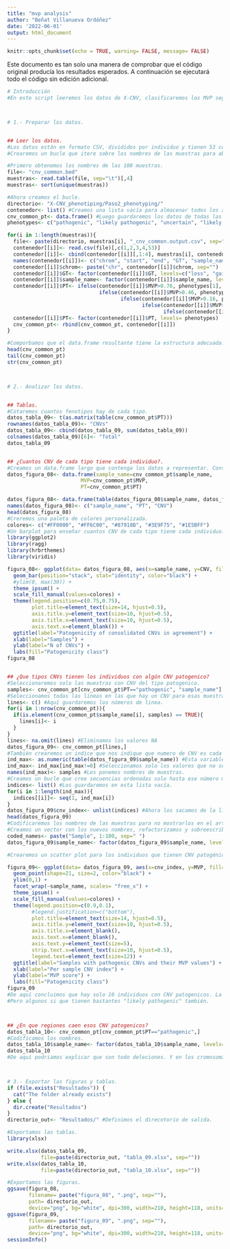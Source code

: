 ```yaml
---
title: "mvp analysis"
author: "Beñat Villanueva Ordóñez"
date: '2022-06-01'
output: html_document
---
```


```r
knitr::opts_chunk$set(echo = TRUE, warning= FALSE, message= FALSE)
```

Este documento es tan solo una manera de comprobar que el código original producía los resultados esperados. A continuación se ejecutará todo el código sin edición adicional.
```r
# Introducción
#En este script leeremos los datos de X-CNV, clasificaremos los MVP según las categorías del artículo y mostraremos cuantos de cada categoría tiene cada muestra.



# 1.- Preparar los datos.


## Leer los datos.
#Los datos están en formato CSV, divididos por individuo y tienen 53 columnas.
#Crearemos un bucle que itere sobre los nombres de las muestras para abrir los archivos, extraer solo las columnas necesarias y añadirle el nombre de muestra al mismo tiempo.

#Primero obtenemos los nombres de las 100 muestras.
file<- "cnv_common.bed"
muestras<- read.table(file, sep="\t")[,4]
muestras<- sort(unique(muestras))

#Ahora creamos el bucle.
directorio<- "X-CNV_phenotiping/Paso2_phenotyping/"
contenedor<- list() #Creamos una lista vacía para almacenar todos los archivos.
cnv_common_pt<- data.frame() #Luego guardaremos los datos de todas las muestras en este data.frame.
phenotypes<- c("pathogenic", "likely pathogenic", "uncertain", "likely bening", "bening") #Guardaremos los nombres de los fenotipos en esta variable.

for(i in 1:length(muestras)){
  file<- paste(directorio, muestras[i], "_cnv_common.output.csv", sep="")
  contenedor[[i]]<- read.csv(file)[,c(1,2,3,4,53)]
  contenedor[[i]]<- cbind(contenedor[[i]][,1:4], muestras[i], contenedor[[i]][,5])
  names(contenedor[[i]])<- c("chrom", "start", "end", "GT", "sample_name", "MVP")
  contenedor[[i]]$chrom<- paste("chr", contenedor[[i]]$chrom, sep="")
  contenedor[[i]]$GT<- factor(contenedor[[i]]$GT, levels=c("loss", "gain"), labels=c("DEL", "DUP"))
  contenedor[[i]]$sample_name<- factor(contenedor[[i]]$sample_name, levels= muestras)
  contenedor[[i]]$PT<- ifelse(contenedor[[i]]$MVP>0.76, phenotypes[1],
                              ifelse(contenedor[[i]]$MVP>0.46, phenotypes[2],
                                     ifelse(contenedor[[i]]$MVP>0.16, phenotypes[3],
                                            ifelse(contenedor[[i]]$MVP>0.14, phenotypes[4],
                                                   ifelse(contenedor[[i]]$MVP<=0.14, phenotypes[5], "ERROR")))))
  contenedor[[i]]$PT<- factor(contenedor[[i]]$PT, levels= phenotypes)
  cnv_common_pt<- rbind(cnv_common_pt, contenedor[[i]])
}

#Comporbamos que el data.frame resultante tiene la estructura adecuada.
head(cnv_common_pt)
tail(cnv_common_pt)
str(cnv_common_pt)



# 2.- Analizar los datos.


## Tablas.
#Cotaremos cuantos fenotipos hay de cada tipo.
datos_tabla_09<- t(as.matrix(table(cnv_common_pt$PT)))
rownames(datos_tabla_09)<- "CNVs"
datos_tabla_09<- cbind(datos_tabla_09, sum(datos_tabla_09))
colnames(datos_tabla_09)[6]<- "Total"
datos_tabla_09


## ¿Cuantos CNV de cada tipo tiene cada individuo?.
#Creamos un data.frame largo que contenga los datos a representar. Contaremos cuantos CNVs de cada tipo tiene cada individuo.
datos_figura_08<- data.frame(sample_name=cnv_common_pt$sample_name,
                        MVP=cnv_common_pt$MVP,
                        PT=cnv_common_pt$PT)

datos_figura_08<- data.frame(table(datos_figura_08$sample_name, datos_figura_08$PT))
names(datos_figura_08)<- c("sample_name", "PT", "CNV")
head(datos_figura_08)
#Creremos una paleta de colores personalizada.
colores<- c("#FF0000", "#FF6C00", "#87918B", "#3E9F75", "#1E5BFF")
#Un barplot para enseñar cuantos CNV de cada tipo tiene cada individuo.
library(ggplot2)
library(ragg)
library(hrbrthemes)
library(viridis)

figura_08<- ggplot(data= datos_figura_08, aes(x=sample_name, y=CNV, fill=PT)) +
  geom_bar(position="stack", stat="identity", color="black") + 
  #ylim(0, max(30)) + 
  theme_ipsum() + 
  scale_fill_manual(values=colores) + 
  theme(legend.position=c(0.75,0.75),
        plot.title=element_text(size=14, hjust=0.5),
        axis.title.y=element_text(size=10, hjust=0.5),
        axis.title.x=element_text(size=10, hjust=0.5),
        axis.text.x=element_blank()) + 
  ggtitle(label="Patogenicity of consolidated CNVs in agreement") + 
  xlab(label="Samples") + 
  ylab(label="N of CNVs") + 
  labs(fill="Patogenicity class")
figura_08


## ¿Que tipos CNVs tienen los individuos con algún CNV patogenico?
#Seleccionaremos solo las muestras con CNV del tipo patogenico.
samples<- cnv_common_pt[cnv_common_pt$PT=="pathogenic", "sample_name"]
#Seleccionamos todas las lineas en las que hay un CNV para esas muestras.
lines<- c() #Aquí guardaremos los números de linea.
for(i in 1:nrow(cnv_common_pt)){
  if(is.element(cnv_common_pt$sample_name[i], samples) == TRUE){
    lines[i]<- i
  }
}
lines<- na.omit(lines) #Eliminamos los valores NA
datos_figura_09<- cnv_common_pt[lines,]
#También crearemos un indice que nos indique que numero de CNV es cada CNV (para su individuo en concreto).
ind_max<- as.numeric(table(datos_figura_09$sample_name)) #Esta variable nos indicará el indice máximo de los CNVs de cada muestra.
ind_max<- ind_max[ind_max!=0] #Seleccionamos solo los valores que no son 0
names(ind_max)<- samples #Les ponemos nombres de muestras.
#Creamos un bucle que cree secuencias ordenadas solo hasta ese número máximo.
indices<- list() #Los guardaremos en esta lista vacía.
for(i in 1:length(ind_max)){
  indices[[i]]<- seq(1, ind_max[i])
}
datos_figura_09$cnv_index<- unlist(indices) #Ahora los sacamos de la lista y lo guardamos como una nueva columna.
head(datos_figura_09)
#Codificaremos los nombres de las muestras para no mostrarlos en el artículo.
#Creamos un vector con los nuevos nombres, refactorizamos y sobreescribimos los datos.
coded_names<- paste("Sample", 1:100, sep=" ")
datos_figura_09$sample_name<- factor(datos_figura_09$sample_name, levels= muestras, labels= coded_names)

#Crearemos un scatter plot para los individuos que tienen CNV patogénicos.

figura_09<- ggplot(data= datos_figura_09, aes(x=cnv_index, y=MVP, fill=PT)) +
  geom_point(shape=21, size=2, color="black") + 
  ylim(0,1) + 
  facet_wrap(~sample_name, scales= "free_x") + 
  theme_ipsum() + 
  scale_fill_manual(values=colores) + 
  theme(legend.position=c(0.9,0.1),
        #legend.justification=c("bottom"),
        plot.title=element_text(size=14, hjust=0.5),
        axis.title.y=element_text(size=10, hjust=0.5),
        axis.title.x=element_blank(),
        axis.text.x=element_blank(),
        axis.text.y=element_text(size=5),
        strip.text.x=element_text(size=10, hjust=0.5),
        legend.text=element_text(size=12)) + 
  ggtitle(label="Samples with pathogenic CNVs and their MVP values") + 
  xlab(label="Per sample CNV index") + 
  ylab(label="MVP score") + 
  labs(fill="Patogenicity class")
figura_09
#De aquí concluimos que hay solo 10 individuos con CNV patogenicos. La mayoría son o indecisos o benignos.
#Pero algunos si que tienen bastantes "likely pathogenic" también.



## ¿En que regiones caen esos CNV patogenicos?
datos_tabla_10<- cnv_common_pt[cnv_common_pt$PT=="pathogenic",]
#Codificamos los nombres.
datos_tabla_10$sample_name<- factor(datos_tabla_10$sample_name, levels= muestras, labels= coded_names)
datos_tabla_10
#De aquí podriamos explicar que son todo deleciones. Y en los cromosomas 5, 6, 9, 11, 12 y 17.



# 3.- Exportar las figuras y tablas.
if (file.exists("Resultados")) {
  cat("The folder already exists")
} else {
  dir.create("Resultados")
}
directorio_out<- "Resultados/" #Definimos el direcotorio de salida.

#Exportamos las tablas.
library(xlsx)

write.xlsx(datos_tabla_09, 
           file=paste(directorio_out, "tabla_09.xlsx", sep=""))
write.xlsx(datos_tabla_10, 
           file=paste(directorio_out, "tabla_10.xlsx", sep=""))

#Exportamos las figuras.
ggsave(figura_08, 
       filename= paste("figura_08", ".png", sep=""), 
       path= directorio_out,
       device="png", bg="white", dpi=300, width=210, height=118, units= "mm")
ggsave(figura_09, 
       filename= paste("figura_09", ".png", sep=""), 
       path= directorio_out,
       device="png", bg="white", dpi=300, width=210, height=118, units= "mm")
sessionInfo()
```

